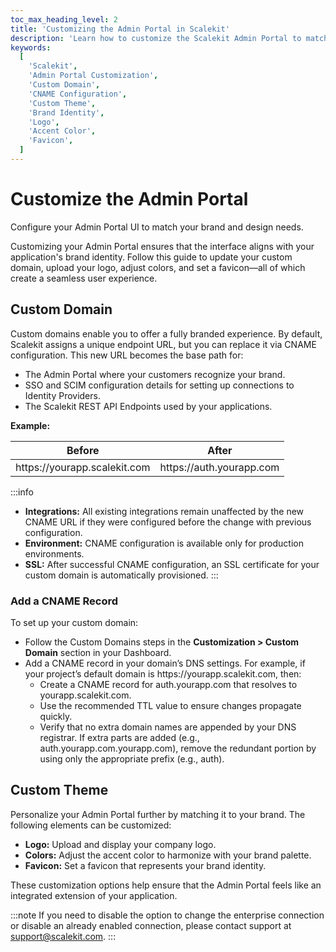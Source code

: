 ```yaml
---
toc_max_heading_level: 2
title: 'Customizing the Admin Portal in Scalekit'
description: 'Learn how to customize the Scalekit Admin Portal to match your brand identity. This guide covers setting up a custom domain, and updating the logo, colors, and favicon for a cohesive user experience.'
keywords:
  [
    'Scalekit',
    'Admin Portal Customization',
    'Custom Domain',
    'CNAME Configuration',
    'Custom Theme',
    'Brand Identity',
    'Logo',
    'Accent Color',
    'Favicon',
  ]
---
```


# Customize the Admin Portal

<Subtitle>
  Configure your Admin Portal UI to match your brand and design needs.
</Subtitle>

Customizing your Admin Portal ensures that the interface aligns with your application's brand identity. Follow this guide to update your custom domain, upload your logo, adjust colors, and set a favicon—all of which create a seamless user experience.

## Custom Domain

Custom domains enable you to offer a fully branded experience. By default, Scalekit assigns a unique endpoint URL, but you can replace it via CNAME configuration. This new URL becomes the base path for:

- The Admin Portal where your customers recognize your brand.
- SSO and SCIM configuration details for setting up connections to Identity Providers.
- The Scalekit REST API Endpoints used by your applications.

**Example:**

| Before                                                               | After                                                           |
| -------------------------------------------------------------------- | --------------------------------------------------------------- |
| <SimpleCode>https:<span></span>//yourapp.scalekit.com</SimpleCode>                | <SimpleCode>https:<span></span>//auth.yourapp.com</SimpleCode>                |

:::info
- **Integrations:** All existing integrations remain unaffected by the new CNAME URL if they were configured before the change with previous configuration.
- **Environment:** CNAME configuration is available only for production environments.
- **SSL:** After successful CNAME configuration, an SSL certificate for your custom domain is automatically provisioned.
:::

### Add a CNAME Record

To set up your custom domain:

- Follow the Custom Domains steps in the **Customization > Custom Domain** section in your Dashboard.
- Add a CNAME record in your domain’s DNS settings. For example, if your project’s default domain is <SimpleCode>https:<span></span>//yourapp.scalekit.com</SimpleCode>, then:
  - Create a CNAME record for <SimpleCode>auth.yourapp.com</SimpleCode> that resolves to <SimpleCode>yourapp.scalekit.com</SimpleCode>.
  - Use the recommended TTL value to ensure changes propagate quickly.
  - Verify that no extra domain names are appended by your DNS registrar. If extra parts are added (e.g., <SimpleCode>auth.yourapp.com.yourapp.com</SimpleCode>), remove the redundant portion by using only the appropriate prefix (e.g., <SimpleCode>auth</SimpleCode>).

## Custom Theme

Personalize your Admin Portal further by matching it to your brand. The following elements can be customized:

- **Logo:** Upload and display your company logo.
- **Colors:** Adjust the accent color to harmonize with your brand palette.
- **Favicon:** Set a favicon that represents your brand identity.

These customization options help ensure that the Admin Portal feels like an integrated extension of your application.

:::note
If you need to disable the option to change the enterprise connection or disable an already enabled connection, please contact support at support@scalekit.com.
:::
